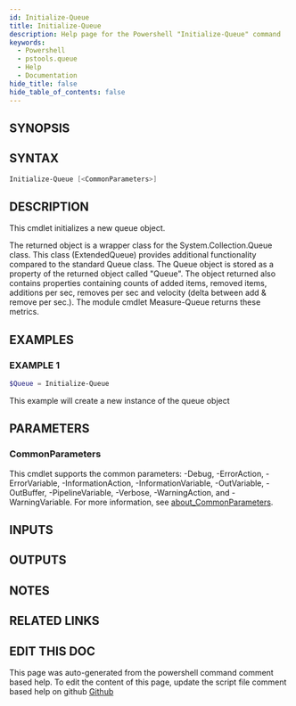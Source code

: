 ```yaml
---
id: Initialize-Queue
title: Initialize-Queue
description: Help page for the Powershell "Initialize-Queue" command
keywords:
  - Powershell
  - pstools.queue
  - Help
  - Documentation
hide_title: false
hide_table_of_contents: false
---
```


## SYNOPSIS

## SYNTAX

```powershell
Initialize-Queue [<CommonParameters>]
```

## DESCRIPTION

This cmdlet initializes a new queue object.

The returned object is a wrapper class for the System.Collection.Queue class.
This class (ExtendedQueue) 
provides additional functionality compared to the standard Queue class.
The Queue object is
stored as a property of the returned object called "Queue".
The object returned also contains properties
containing counts of added items, removed items, additions per sec, removes per sec and 
velocity (delta between add & remove per sec.).
The module cmdlet Measure-Queue returns these metrics.

## EXAMPLES

### EXAMPLE 1

```powershell
$Queue = Initialize-Queue
```

This example will create a new instance of the queue object

## PARAMETERS

### CommonParameters

This cmdlet supports the common parameters: -Debug, -ErrorAction, -ErrorVariable, -InformationAction, -InformationVariable, -OutVariable, -OutBuffer, -PipelineVariable, -Verbose, -WarningAction, and -WarningVariable. For more information, see [about_CommonParameters](http://go.microsoft.com/fwlink/?LinkID=113216).

## INPUTS

## OUTPUTS

## NOTES

## RELATED LINKS

## EDIT THIS DOC 

This page was auto-generated from the powershell command comment based help. To edit the content of this page, update the script file comment based help on github [Github](https://github.com/hanpq/pstools.queue)
